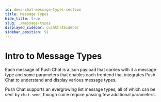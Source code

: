 ```yaml
---
id: devs-chat-message-types-section
title: Message Types
hide_title: true
slug: ./message-types
displayed_sidebar: pushChatSidebar
sidebar_position: 91
---
```


# Intro to Message Types
Each message of Push Chat is a json payload that carries with it a message type and some parameters that enables each frontend that integrates Push Chat to understand and display various message types. 

Push Chat supports an evergrowing list message types, all of which can be sent by `chat.send`, though some require passing few additional parameters.

<head>
  <title>Intro to Message Types | Push Chat | Push Documentation</title>
</head>


<DocCardList />